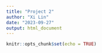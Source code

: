 ```yaml
---
title: "Project 2"
author: "Xi Lin"
date: "2023-09-27"
output: html_document
---
```


```r
knitr::opts_chunk$set(echo = TRUE)
```
